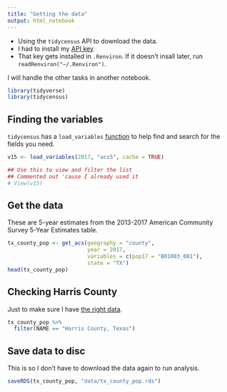```yaml
---
title: "Getting the data"
output: html_notebook
---
```


- Using the `tidycensus` API to download the data.
- I had to install my [API key](http://api.census.gov/data/key_signup.html)
- That key gets installed in `.Renviron`. If it doesn't insall later, run `readRenviron("~/.Renviron")`.

I will handle the other tasks in another notebook.

```r
library(tidyverse)
library(tidycensus)
```

## Finding the variables

`tidycensus` has a `load_variables` [function](https://walkerke.github.io/tidycensus/articles/basic-usage.html#searching-for-variables) to help find and search for the fields you need.


```r
v15 <- load_variables(2017, "acs5", cache = TRUE)

## Use this to view and filter the list
## Commented out 'cause I already used it
# View(v15)
```

## Get the data

These are 5-year estimates from the 2013-2017 American Community Survey 5-Year Estimates table.

```r
tx_county_pop <- get_acs(geography = "county",
                         year = 2017,
                         variables = c(pop17 = "B01003_001"),
                         state = "TX")
head(tx_county_pop)
```

## Checking Harris County

Just to make sure I have [the right data](https://factfinder.census.gov/bkmk/cf/1.0/en/county/Harris County, Texas/POPULATION/ACS_EST).

```r
tx_county_pop %>% 
  filter(NAME == "Harris County, Texas")
```

## Save data to disc

This is so I don't have to download the data again to run analysis.

```r
saveRDS(tx_county_pop, "data/tx_county_pop.rds")
```

